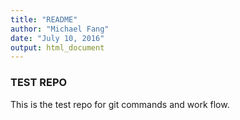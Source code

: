```yaml
---
title: "README"
author: "Michael Fang"
date: "July 10, 2016"
output: html_document
---
```


### TEST REPO

This is the test repo for git commands and work flow. 

